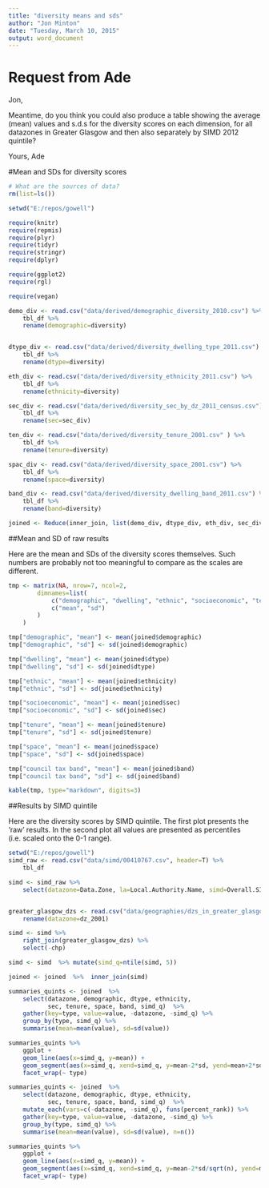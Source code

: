 ```yaml
---
title: "diversity means and sds"
author: "Jon Minton"
date: "Tuesday, March 10, 2015"
output: word_document
---
```


# Request from Ade

Jon,
 
Meantime, do you think you could also produce a table showing the average (mean) values and s.d.s for the diversity scores on each dimension, for  all datazones in Greater Glasgow  and then also separately by SIMD 2012 quintile?
 
Yours,
Ade

#Mean and SDs for diversity scores

```r

# What are the sources of data?
rm(list=ls())

setwd("E:/repos/gowell")

require(knitr)
require(repmis)
require(plyr)
require(tidyr)
require(stringr)
require(dplyr)

require(ggplot2)
require(rgl)

require(vegan)

demo_div <- read.csv("data/derived/demographic_diversity_2010.csv") %>%
    tbl_df %>%
    rename(demographic=diversity)


dtype_div <- read.csv("data/derived/diversity_dwelling_type_2011.csv") %>%
    tbl_df %>%
    rename(dtype=diversity)

eth_div <- read.csv("data/derived/diversity_ethnicity_2011.csv") %>%
    tbl_df %>%
    rename(ethnicity=diversity)

sec_div <- read.csv("data/derived/diversity_sec_by_dz_2011_census.csv") %>%
    tbl_df %>%
    rename(sec=sec_div)

ten_div <- read.csv("data/derived/diversity_tenure_2001.csv" ) %>%
    tbl_df %>%
    rename(tenure=diversity)

spac_div <- read.csv("data/derived/diversity_space_2001.csv") %>%
    tbl_df %>%
    rename(space=diversity)

band_div <- read.csv("data/derived/diversity_dwelling_band_2011.csv") %>%
    tbl_df %>%
    rename(band=diversity)

joined <- Reduce(inner_join, list(demo_div, dtype_div, eth_div, sec_div, ten_div, spac_div, band_div))
```

##Mean and SD of raw results

Here are the mean and SDs of the diversity scores themselves. Such numbers are 
probably not too meaningful to compare as the scales are different. 

```r

tmp <- matrix(NA, nrow=7, ncol=2, 
        dimnames=list(
            c("demographic", "dwelling", "ethnic", "socioeconomic", "tenure", "space", "council tax band"),
            c("mean", "sd")
        )
    )

tmp["demographic", "mean"] <- mean(joined$demographic)
tmp["demographic", "sd"] <- sd(joined$demographic)

tmp["dwelling", "mean"] <- mean(joined$dtype)
tmp["dwelling", "sd"] <- sd(joined$dtype)

tmp["ethnic", "mean"] <- mean(joined$ethnicity)
tmp["ethnic", "sd"] <- sd(joined$ethnicity)

tmp["socioeconomic", "mean"] <- mean(joined$sec)
tmp["socioeconomic", "sd"] <- sd(joined$sec)

tmp["tenure", "mean"] <- mean(joined$tenure)
tmp["tenure", "sd"] <- sd(joined$tenure)

tmp["space", "mean"] <- mean(joined$space)
tmp["space", "sd"] <- sd(joined$space)

tmp["council tax band", "mean"] <- mean(joined$band)
tmp["council tax band", "sd"] <- sd(joined$band)

kable(tmp, type="markdown", digits=3)

```


##Results by SIMD quintile

Here are the diversity scores by SIMD quintile. The first plot presents the 'raw' results. 
In the second plot all values are presented as percentiles (i.e. scaled onto the 0-1 range).
```r

setwd("E:/repos/gowell")
simd_raw <- read.csv("data/simd/00410767.csv", header=T) %>%
    tbl_df

simd <- simd_raw %>%
    select(datazone=Data.Zone, la=Local.Authority.Name, simd=Overall.SIMD.2012.Score)


greater_glasgow_dzs <- read.csv("data/geographies/dzs_in_greater_glasgow.csv")  %>% tbl_df %>%
    rename(datazone=dz_2001)

simd <- simd %>%
    right_join(greater_glasgow_dzs) %>%
    select(-chp)

simd <- simd  %>% mutate(simd_q=ntile(simd, 5))

joined <- joined  %>%  inner_join(simd)

summaries_quints <- joined  %>% 
    select(datazone, demographic, dtype, ethnicity, 
           sec, tenure, space, band, simd_q)  %>% 
    gather(key=type, value=value, -datazone, -simd_q) %>%
    group_by(type, simd_q) %>%
    summarise(mean=mean(value), sd=sd(value)) 

summaries_quints %>%
    ggplot +
    geom_line(aes(x=simd_q, y=mean)) +
    geom_segment(aes(x=simd_q, xend=simd_q, y=mean-2*sd, yend=mean+2*sd)) +
    facet_wrap(~ type)

summaries_quints <- joined  %>% 
    select(datazone, demographic, dtype, ethnicity, 
           sec, tenure, space, band, simd_q)  %>% 
    mutate_each(vars=c(-datazone, -simd_q), funs(percent_rank)) %>%
    gather(key=type, value=value, -datazone, -simd_q) %>%
    group_by(type, simd_q) %>%
    summarise(mean=mean(value), sd=sd(value), n=n()) 

summaries_quints %>%
    ggplot +
    geom_line(aes(x=simd_q, y=mean)) +
    geom_segment(aes(x=simd_q, xend=simd_q, y=mean-2*sd/sqrt(n), yend=mean+2*sd/sqrt(n))) +
    facet_wrap(~ type)

```

